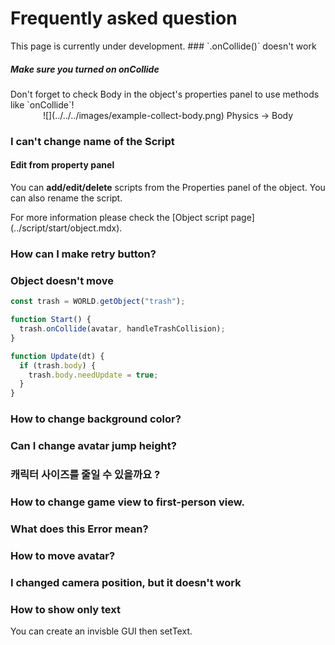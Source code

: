 
# Frequently asked question

<Callout type="warning" icon="🔧">
  This page is currently under development.
</Callout>

<Steps>
### `.onCollide()` doesn't work

##### Make sure you turned on onCollide

<Callout type="error" icon="‼️">
  Don't forget to check Body in the object's properties panel to use methods
  like `onCollide`!
  <div style={{ textAlign: "center" }}>
    <center>
      ![](../../../images/example-collect-body.png) Physics -> Body
    </center>
  </div>
</Callout>

### I can't change name of the Script

#### Edit from property panel

You can **add/edit/delete** scripts from the Properties panel of the object. You can also rename the script.

<Callout type="info">
  For more information please check the [Object script
  page](../script/start/object.mdx).
</Callout>

### How can I make retry button?

### Object doesn't move

```js
const trash = WORLD.getObject("trash");

function Start() {
  trash.onCollide(avatar, handleTrashCollision);
}

function Update(dt) {
  if (trash.body) {
    trash.body.needUpdate = true;
  }
}
```

### How to change background color?

### Can I change avatar jump height?

### 캐릭터 사이즈를 줄일 수 있을까요 ?

### How to change game view to first-person view.

### What does this Error mean?

### How to move avatar?

### I changed camera position, but it doesn't work

### How to show only text

You can create an invisble GUI then setText.

</Steps>

